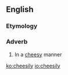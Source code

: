 ==English==

===Etymology===
{{suffix|en|cheesy|ly}}

===Adverb===
{{en-adv}}

# In a [[cheesy]] manner

[[ko:cheesily]]
[[io:cheesily]]